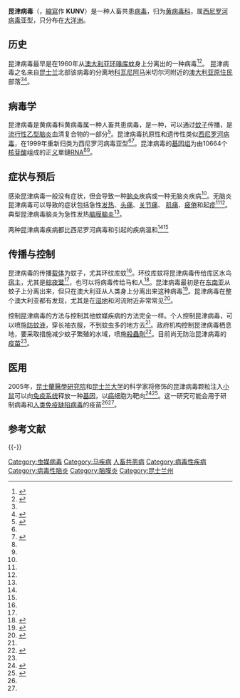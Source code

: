 {{Speciesbox
| name = 西尼罗河病毒
| virus_group = iv
| genus = Flavivirus
| species = West Nile virus
| subdivision_ranks = 亚型
| subdivision = 昆津病毒 Kunjin virus
}}

'''昆津病毒'''（{{lang-en|'''Kunjin virus'''}}，[[縮寫|縮寫]]作 '''KUNV'''）是一种人畜共患[[病毒|病毒]]，归为[[黄病毒科|黄病毒科]]{{link-en|黄病毒属|Flavivirus}}，属[[西尼罗河病毒|西尼罗河病毒]]亚型，只分布在[[大洋洲|大洋洲]]。

==历史==
昆津病毒最早是在1960年从[[澳大利亚|澳大利亚]][[环喙库蚊|环喙库蚊]]身上分离出的一种病毒<ref name="factsheet">{{cite web
 |last= 
 |first= 
 |authorlink= 
 |title=Department of Health and Ageing — Kunjin virus infection — Fact Sheet 
 |work= 
 |publisher=[[Government_of_Australia|Government of Australia]] 
 |date=2004-05-25 
 |url=http://www.health.gov.au/internet/main/publishing.nsf/Content/health-arbovirus-pdf-fskunjin.htm 
 |doi= 
 |accessdate=2009-08-08 
 |deadurl=yes 
 |archiveurl = http://webarchive.nla.gov.au/gov/20091030091242/http://www.health.gov.au/internet/main/Publishing.nsf/Content/health-arbovirus-pdf-fskunjin.htm 
 |archivedate=2009-10-30 
}} 
</ref><ref>{{cite book
  | last = Krauss
  | first = H.
  | authorlink =
  | title = Zoonoses
  | publisher = ASM Press
  | year = 2003
  | location =
  | pages = 45
  | url = http://books.google.com/?id=VS5bqBQ9RWoC
  | doi =
  | id =
  | isbn = 1-55581-236-8 }}
</ref>。
昆津病毒之名来自[[昆士兰|昆士兰]]北部该病毒的分离地[[科瓦尼阿马|科瓦尼阿马]]米切尔河附近的[[澳大利亚原住民|澳大利亚原住民]]部落<ref name="factsheet" /><ref name="JSM">{{cite book
  | last1 = Mackenzie
  | first1 = John S.
  |author2 = R. W. Ashford |author3 = M. W. Service
   | title = Encyclopedia of arthropod-transmitted infections of man and domesticated animals
  | publisher = CABI
  | year = 2001
  | location =
  | pages = 251
  | url = http://books.google.com/?id=GcvRX19C3C8C
  | doi =
  | id =
  | isbn =0-85199-473-3 }}
</ref>。

==病毒学==
昆津病毒是黄病毒科黄病毒属一种人畜共患病毒，是一种{{link-en|虫媒病毒|arbovirus|虫媒病毒}}，可以通过[[蚊子|蚊子]]传播，是[[流行性乙型脑炎|流行性乙型脑炎]]血清复合物的一部分<ref name="DCH">{{cite book
  | last1 = Hirsh
  | first2 = Dwight C.
  |author2 = Nigel James Maclachlan |author3 = Richard L. Walker
   | title = Veterinary microbiology
  | publisher = Wiley-Blackwell
  | date = 2004
  | location =
  | pages = 354
  | url = http://books.google.com/?id=FYdWYCUOFxsC
  | doi =
  | id =
  | isbn =0-8138-0379-9 }}
</ref>。昆津病毒抗原性和遗传性类似[[西尼罗河病毒|西尼罗河病毒]]，在1999年重新归类为西尼罗河病毒亚型<ref name="JSM" /><ref name="NS">{{Cite news
  | last = Bhattacharya
  | first = Shaoni
  | author-link = 
  | title = West Nile Virus's milder cousin gives vaccine hope
  | newspaper = [[New_Scientist|New Scientist]]
  | pages = 
  | date = 2003-08-12
  | url = http://www.newscientist.com/article/dn4048-west-nile-viruss-milder-cousin-gives-vaccine-hope.html
  | accessdate = 2009-08-08
  | postscript = <!--None-->
  | archive-date = 2012-10-19
  | archive-url = https://web.archive.org/web/20121019013935/http://www.newscientist.com/article/dn4048-west-nile-viruss-milder-cousin-gives-vaccine-hope.html
  | dead-url = no
  }}</ref>。昆津病毒的[[基因组|基因组]]为由10664个[[核苷酸|核苷酸]]组成的正[[義_(分子生物學)|义]]單鏈[[核糖核酸|RNA]]<ref name="JSM" /><ref name="DCH" />。

==症状与预后==
感染昆津病毒一般没有症状，但会导致一种[[脑炎|脑炎]]疾病或一种无脑炎疾病<ref name="GCC" />。无脑炎昆津病毒可以导致的症状包括急性[[发热|发热]]、[[头痛|头痛]]、[[关节痛|关节痛]]、 [[肌痛|肌痛]]、[[疲倦|疲倦]]和起[[疹|疹]]<ref name="factsheet" /><ref name="GCC" />。典型昆津病毒脑炎为急性发热[[脑膜脑炎|脑膜脑炎]]<ref name="factsheet" />。

两种昆津病毒疾病都比西尼罗河病毒和{{link-en|墨累谷脑炎病毒|Murray Valley encephalitis virus}}引起的疾病温和<ref name="NS" /><ref name="GCC" />

==传播与控制==
昆津病毒的传播[[载体_(生物学)|载体]]为蚊子，尤其环纹库蚊<ref name="JSM" />。环纹库蚊将昆津病毒传给库区水鸟[[宿主|宿主]]，尤其是[[棕夜鹭|棕夜鹭]]<ref name="JSM" />，也可以将病毒传给马和人<ref name="cdc">{{cite web
 | last1 = Scherret
 | first1 = Jacqueline H.
 | authorlink = 
 | author2 = Michael Poidinger
 | title = The Relationships between West Nile and Kunjin Viruses
 | work = 
 | publisher = [[Centers_for_Disease_Control_and_Prevention|Centers for Disease Control and Prevention]]
 | date = Jul–Aug 2001
 | url = http://www.cdc.gov/ncidod/EID/vol7no4/scherret.htm
 | doi = 
 | accessdate = 2009-08-08
 | archive-date = 2009-08-28
 | archive-url = https://web.archive.org/web/20090828000659/http://www.cdc.gov/ncidod/eid/vol7no4/scherret.htm
 | dead-url = no
 }}</ref>。昆津病毒最初是在[[东南亚|东南亚]]从蚊子上分离出来，但只在澳大利亚从人类身上分离出来这种病毒<ref name="GCC">{{cite book
  | last = Cook
  | first = Gordon C.
  | authorlink =
  | author2 =  Alimuddin I. Zumla
  | authorlink2 = Alimuddin Zumla
  | title = Manson's tropical diseases
  | publisher = [[Elsevier_Health_Sciences|Elsevier Health Sciences]]
  | date = 2008
  | location =
  | pages = 736–7
  | url = http://books.google.com/?id=CF2INI0O6l0C
  | doi =
  | id =
  | isbn =1-4160-4470-1 }}
</ref>。昆津病毒在整个澳大利亚都有发现，尤其是在[[湿地|湿地]]和河流附近非常常见<ref>{{Cite news
  | last = Adlam
  | first = Nigel
  | author-link = 
  | title = Heavy rains bring mozzie diseases
  | newspaper = [[Northern_Territory_News|Northern Territory News]]
  | pages = 
  | date = 2008-03-20
  | url = http://www.ntnews.com.au/article/2008/03/20/3645_ntnews.html
  | accessdate = 2009-08-08
  | postscript = <!--None-->
  | archive-date = 2012-03-05
  | archive-url = https://web.archive.org/web/20120305171047/http://www.ntnews.com.au/article/2008/03/20/3645_ntnews.html
  | dead-url = no
  }}</ref>。

控制昆津病毒的方法与控制其他蚊媒疾病的方法完全一样。个人控制昆津病毒，可以喷施[[防蚊液|防蚊液]]，穿长袖衣服，不到蚊虫多的地方去<ref name="factsheet" />。政府机构控制昆津病毒栖息地，要采取措施减少蚊子繁殖的水域，喷施[[殺蟲劑|殺蟲劑]]<ref>{{cite web
  | last = Russell
  | first = Richard C.
  | authorlink = 
  | author2 = Stephen L. Doggett
  | title = Murray Valley Encephalitis virus & Kunjin virus
  | work = 
  | publisher = [[University_of_Sydney|University of Sydney]] — Department of Medical Entomology
  | url = http://medent.usyd.edu.au/fact/murray%20valley%20encephalitis%20and%20kunjin.htm
  | doi = 
  | accessdate = 2009-08-08
  | archive-date = 2009-07-26
  | archive-url = https://web.archive.org/web/20090726183543/http://medent.usyd.edu.au/fact/murray%20valley%20encephalitis%20and%20kunjin.htm
  | dead-url = no
  }}</ref>。目前尚无防治昆津病毒的[[疫苗|疫苗]]<ref name="factsheet" />。

==医用==
2005年，[[昆士蘭醫學研究院|昆士蘭醫學研究院]]和[[昆士兰大学|昆士兰大学]]的科学家将修饰的昆津病毒颗粒注入[[小鼠属|小鼠]]可以向[[免疫系统|免疫系统]]释放一种[[基因|基因]]，以[[癌症|癌]]细胞为靶向<ref name="ABC">
{{Cite news| last =
 | first =
 | author-link =
 | title =
 Australian virus may lead to cancer vaccine| newspaper =
 [[Australian_Broadcasting_Corporation|Australian Broadcasting Corporation]]| pages =
 | date =
 2005-03-31| url =
 http://www.abc.net.au/news/items/200503/1335317.htm?queensland| accessdate =
 2009-08-08| postscript =
 <!--None-->}}{{Dead link|date=2019年4月 |bot=InternetArchiveBot |fix-attempted=yes }}
</ref><ref name="NMN">{{Cite news
  | last = 
  | first = 
  | author-link = 
  | title = New medical uses for the Kunjin virus
  | newspaper = News-Medical.Net
  | pages = 
  | date = 2005-04-12
  | url = http://www.news-medical.net/news/2005/04/12/9206.aspx
  | accessdate = 2009-08-08
  | postscript = <!--None-->
  | archive-date = 2011-02-17
  | archive-url = https://web.archive.org/web/20110217211359/http://www.news-medical.net/news/2005/04/12/9206.aspx
  | dead-url = no
  }}</ref>。这一研究可能会用于研制病毒和[[人类免疫缺陷病毒|人类免疫缺陷病毒]]的疫苗<ref name="ABC" /><ref name="NMN" />。

== 参考文献 ==
{{Reflist|30em}}

{{-}}
{{Zoonotic viral diseases}}
{{Taxonbar|from=Q6444827}}

{{DEFAULTSORT:Kunjin Virus}}
[[Category:虫媒病毒|Category:虫媒病毒]]
[[Category:马疾病|Category:马疾病]]
[[Category:人畜共患病|]]
[[Category:病毒性疾病|Category:病毒性疾病]]
[[Category:病毒性脑炎|Category:病毒性脑炎]]
[[Category:脑膜炎|Category:脑膜炎]]
[[Category:昆士兰州|Category:昆士兰州]]